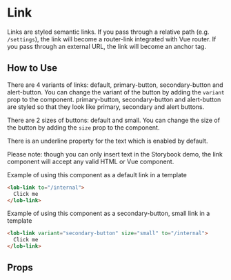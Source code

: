 
# Link

Links are styled semantic links. If you pass through a relative path (e.g. `/settings`), the link will become a router-link integrated with Vue router. If you pass through an external URL, the link will become an anchor tag.

<Preview>
  <Story id="components-loblink--primary" />
</Preview>

## How to Use

There are 4 variants of links: default, primary-button, secondary-button and alert-button. You can change the variant of the button by adding the `variant` prop to the component. primary-button, secondary-button and alert-button are styled so that they look like primary, secondary and alert buttons.

There are 2 sizes of buttons: default and small. You can change the size of the button by adding the `size` prop to the component.

There is an underline property for the text which is enabled by default.

Please note: though you can only insert text in the Storybook demo, the link component will accept any valid HTML or Vue component.

Example of using this component as a default link in a template

<!-- todo -->
```html
<lob-link to="/internal">
  Click me
</lob-link>
```

Example of using this component as a secondary-button, small link in a template

<!-- todo -->
```html
<lob-link variant="secondary-button" size="small" to="/internal">
  Click me
</lob-link>
```

## Props

<ArgsTable story={PRIMARY_STORY} />

